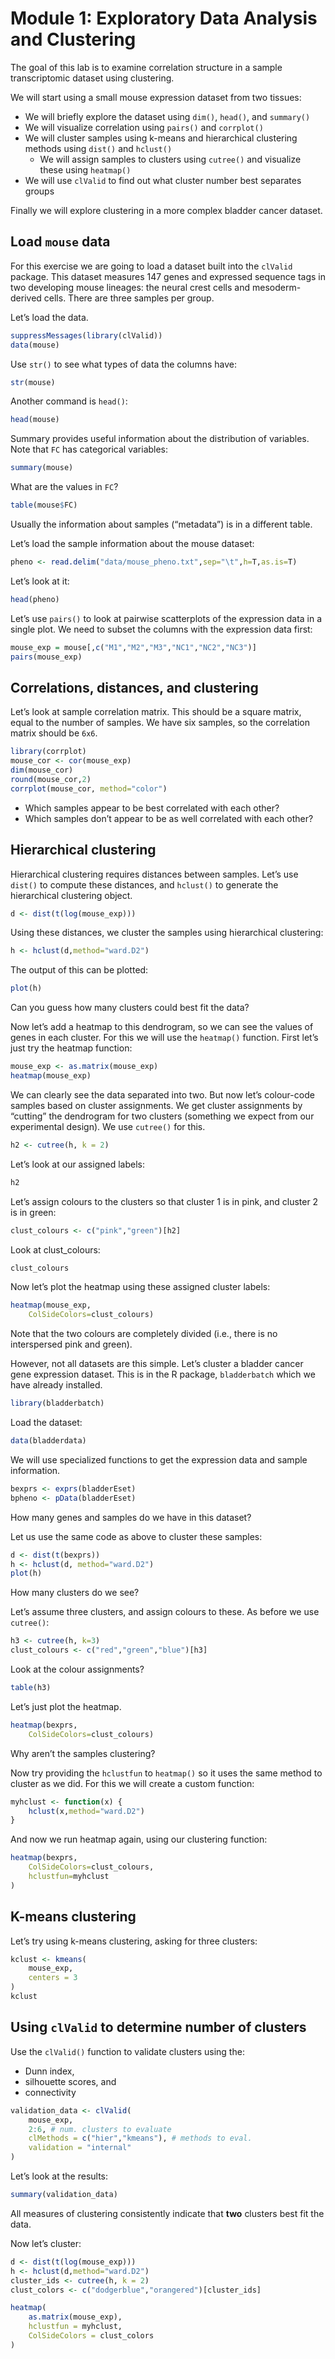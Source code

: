 # Module 1: Exploratory Data Analysis and Clustering {-}

The goal of this lab is to examine correlation structure in a sample transcriptomic dataset using clustering.

We will start using a small mouse expression dataset from two tissues:

* We will briefly explore the dataset using `dim()`, `head()`, and `summary()`
* We will visualize correlation using `pairs()` and `corrplot()`
* We will cluster samples using k-means and hierarchical clustering methods using `dist()` and `hclust()`
  * We will assign samples to clusters using `cutree()` and visualize these using `heatmap()`
* We will use `clValid` to find out what cluster number best separates groups

Finally we will explore clustering in a more complex bladder cancer dataset. 

## Load `mouse` data {-}

For this exercise we are going to load a dataset built into the `clValid` package.
This dataset measures 147 genes and expressed sequence tags in two developing mouse lineages: the neural crest cells and mesoderm-derived cells.
There are three samples per group.

Let's load the data.

```r
suppressMessages(library(clValid))
data(mouse)
```

Use `str()` to see what types of data the columns have:

```r
str(mouse)
```

Another command is `head()`:
```r
head(mouse)
```

Summary provides useful information about the distribution of variables. Note that `FC` has categorical variables:

```r
summary(mouse)
```

What are the values in `FC`?

```r
table(mouse$FC)
```

Usually the information about samples ("metadata") is in a different table. 

Let's load the sample information about the mouse dataset:
```r
pheno <- read.delim("data/mouse_pheno.txt",sep="\t",h=T,as.is=T)
```

Let's look at it:
```r
head(pheno)
```

Let's use `pairs()`  to look at pairwise scatterplots of the expression data in a single plot. We need to subset the columns with the expression data first:

```r
mouse_exp = mouse[,c("M1","M2","M3","NC1","NC2","NC3")]
pairs(mouse_exp)
```

## Correlations, distances, and clustering {-}

Let's look at sample correlation matrix. This should be a square matrix, equal to the number of samples.
We have six samples, so the correlation matrix should be `6x6`.

```r
library(corrplot)
mouse_cor <- cor(mouse_exp)
dim(mouse_cor)
round(mouse_cor,2)
corrplot(mouse_cor, method="color")
```

* Which samples appear to be best correlated with each other?
* Which samples don't appear to be as well correlated with each other?

## Hierarchical clustering {-}

Hierarchical clustering requires distances between samples. Let's use `dist()` to compute these distances, and `hclust()` to generate the hierarchical clustering object. 

```r
d <- dist(t(log(mouse_exp)))
```
 
Using these distances, we cluster the samples using hierarchical clustering:

```r
h <- hclust(d,method="ward.D2")
```

The output of this can be plotted:

```r
plot(h)
```

Can you guess how many clusters could best fit the data?


Now let's add a heatmap to this dendrogram, so we can see the values of genes in each cluster. For this we will use the `heatmap()` function.
First let's just try the heatmap function:

```r
mouse_exp <- as.matrix(mouse_exp)
heatmap(mouse_exp)
```

We can clearly see the data separated into two. But now let's colour-code samples based on cluster assignments.
We get cluster assignments by "cutting" the dendrogram for two clusters (something we expect from our experimental design). 
We use `cutree()` for this.  
```r
h2 <- cutree(h, k = 2)
```

Let's look at our assigned labels:
```r
h2
```

Let's assign colours to the clusters so that cluster 1 is in pink, and cluster 2 is in green:
```r
clust_colours <- c("pink","green")[h2]
```

Look at clust_colours:
```r
clust_colours
```

Now let's plot the heatmap using these assigned cluster labels:

```r
heatmap(mouse_exp,
    ColSideColors=clust_colours)
```

Note that the two colours are completely divided (i.e., there is no interspersed pink and green). 

However, not all datasets are this simple. Let's cluster a bladder cancer gene expression dataset.
This is in the R package, `bladderbatch` which we have already installed.

```r
library(bladderbatch)
```

Load the dataset:
```r
data(bladderdata)
```

We will use specialized functions to get the expression data and sample information. 
```r
bexprs <- exprs(bladderEset)
bpheno <- pData(bladderEset)
```

How many genes and samples do we have in this dataset?

Let us use the same code as above to cluster these samples:
```r
d <- dist(t(bexprs))
h <- hclust(d, method="ward.D2")
plot(h)
```

How many clusters do we see?

Let's assume three clusters, and assign colours to these. As before we use `cutree()`:
```r
h3 <- cutree(h, k=3)
clust_colours <- c("red","green","blue")[h3]
```

Look at the colour assignments?
```r
table(h3)
```

Let's just plot the heatmap.
```r
heatmap(bexprs,
    ColSideColors=clust_colours)
```

Why aren't the samples clustering?

Now try providing the `hclustfun`  to `heatmap()` so it uses the same method to cluster as we did.
For this we will create a custom function:
```r
myhclust <- function(x) {
    hclust(x,method="ward.D2")
}
```

And now we run heatmap again, using our clustering function:

```r
heatmap(bexprs,
    ColSideColors=clust_colours,
    hclustfun=myhclust
)
```


## K-means clustering {-}

Let's try using k-means clustering, asking for three clusters:

```r
kclust <- kmeans(
    mouse_exp, 
    centers = 3
)
kclust
```

## Using `clValid` to determine number of clusters {-}

Use the `clValid()` function to validate clusters using the:

* Dunn index,
* silhouette scores, and
* connectivity

```r
validation_data <- clValid(
    mouse_exp,
    2:6, # num. clusters to evaluate
    clMethods = c("hier","kmeans"), # methods to eval.
    validation = "internal"
)
```

Let's look at the results:
```r
summary(validation_data)
```

All measures of clustering consistently indicate that **two** clusters best fit the data.

Now let's cluster:

```r
d <- dist(t(log(mouse_exp)))
h <- hclust(d,method="ward.D2")
cluster_ids <- cutree(h, k = 2)
clust_colors <- c("dodgerblue","orangered")[cluster_ids]

heatmap(
    as.matrix(mouse_exp),
    hclustfun = myhclust,
    ColSideColors = clust_colors
)
```
